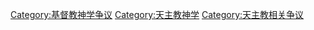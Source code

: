 [[Category:基督教神学争议|Category:基督教神学争议]]
[[Category:天主教神学|Category:天主教神学]]
[[Category:天主教相关争议|Category:天主教相关争议]]